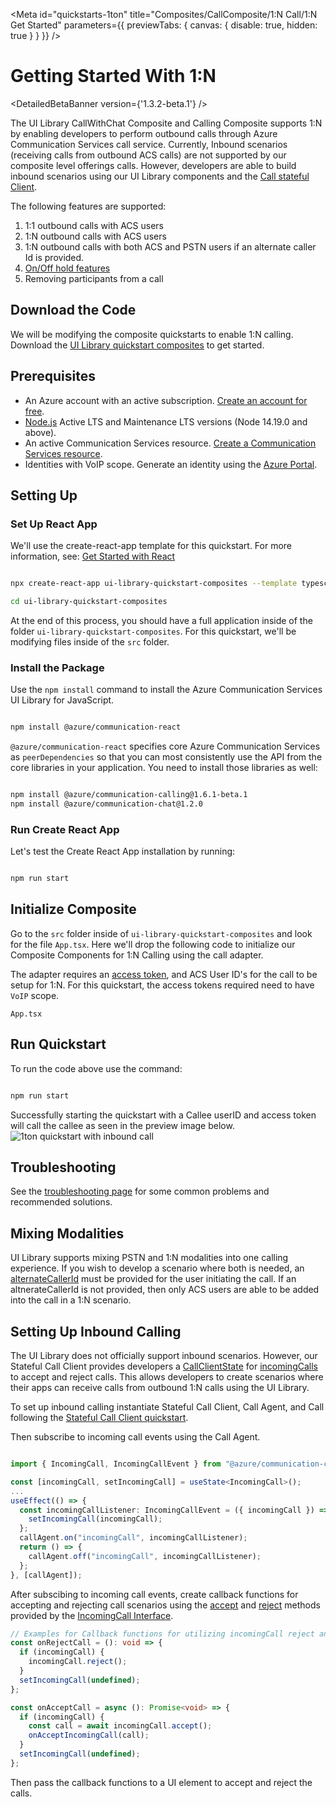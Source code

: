 
<Meta
  id="quickstarts-1ton"
  title="Composites/CallComposite/1:N Call/1:N Get Started"
  parameters={{ previewTabs: { canvas: { disable: true, hidden: true } } }}
/>

# Getting Started With 1:N

<DetailedBetaBanner version={'1.3.2-beta.1'} />

The UI Library CallWithChat Composite and Calling Composite supports 1:N by enabling developers to perform outbound calls through
Azure Communication Services call service. Currently, Inbound scenarios (receiving calls from outbound ACS calls) are not supported by our composite level offerings calls.
However, developers are able to build inbound scenarios using our UI Library components and the [Call stateful Client](./?path=/docs/quickstarts-statefulcallclient--page).

The following features are supported:

1. 1:1 outbound calls with ACS users
2. 1:N outbound calls with ACS users
3. 1:N outbound calls with both ACS and PSTN users if an alternate caller Id is provided.
4. [On/Off hold features](?path=/docs/composite-adapters--page)
5. Removing participants from a call

## Download the Code

We will be modifying the composite quickstarts to enable 1:N calling.
Download the [UI Library quickstart composites](https://github.com/Azure-Samples/communication-services-javascript-quickstarts/tree/main/ui-library-quickstart-composites) to get started.

## Prerequisites

- An Azure account with an active subscription. [Create an account for free](https://azure.microsoft.com/free/?WT.mc_id=A261C142F).
- [Node.js](https://nodejs.org/) Active LTS and Maintenance LTS versions (Node 14.19.0 and above).
- An active Communication Services resource. [Create a Communication Services resource](https://docs.microsoft.com/azure/communication-services/quickstarts/create-communication-resource?tabs=windows&pivots=platform-azp).
- Identities with VoIP scope. Generate an identity using the [Azure Portal](https://docs.microsoft.com/azure/communication-services/quickstarts/identity/quick-create-identity).

## Setting Up

### Set Up React App

We'll use the create-react-app template for this quickstart. For more information, see: [Get Started with React](https://reactjs.org/docs/create-a-new-react-app.html)

```bash

npx create-react-app ui-library-quickstart-composites --template typescript

cd ui-library-quickstart-composites

```

At the end of this process, you should have a full application inside of the folder `ui-library-quickstart-composites`.
For this quickstart, we'll be modifying files inside of the `src` folder.

### Install the Package

Use the `npm install` command to install the Azure Communication Services UI Library for JavaScript.

```bash

npm install @azure/communication-react

```

`@azure/communication-react` specifies core Azure Communication Services as `peerDependencies` so that
you can most consistently use the API from the core libraries in your application. You need to install those libraries as well:

```bash

npm install @azure/communication-calling@1.6.1-beta.1
npm install @azure/communication-chat@1.2.0

```

### Run Create React App

Let's test the Create React App installation by running:

```bash

npm run start

```

## Initialize Composite

Go to the `src` folder inside of `ui-library-quickstart-composites` and look for the file `App.tsx`.
Here we'll drop the following code to initialize our Composite Components for 1:N Calling using the call adapter.

The adapter requires an [access token](https://docs.microsoft.com/azure/communication-services/concepts/identity-model#access-tokens),
and ACS User ID's for the call to be setup for 1:N. For this quickstart, the access tokens required need to have `VoIP` scope.

`App.tsx`

<Source code={Quickstart1TonSnippet} />

## Run Quickstart

To run the code above use the command:

```bash

npm run start

```

Successfully starting the quickstart with a Callee userID and access token will call the callee as seen in the preview image below.
![1ton quickstart with inbound call](images/1ton-quickstart-with-inbound.png)

## Troubleshooting

See the [troubleshooting page](./?path=/story/troubleshooting--page) for some common problems and recommended solutions.

## Mixing Modalities

UI Library supports mixing PSTN and 1:N modalities into one calling experience. If you wish to develop a scenario where
both is needed, an [alternateCallerId](./?path=/docs/composite-adapters--page) must be provided for the user initiating the call.
If an altnerateCallerId is not provided, then only ACS users are able to be added into the call in a 1:N scenario.

## Setting Up Inbound Calling

The UI Library does not officially support inbound scenarios. However, our Stateful Call Client provides developers a [CallClientState](https://docs.microsoft.com/en-us/javascript/api/@azure/communication-react/callclientstate?)
for [incomingCalls](https://docs.microsoft.com/en-us/javascript/api/@azure/communication-react/callclientstate#@azure-communication-react-callclientstate-incomingcalls)
to accept and reject calls. This allows developers to create scenarios where their apps can receive calls from outbound 1:N calls using the UI Library.

To set up inbound calling instantiate Stateful Call Client, Call Agent, and Call following the [Stateful Call Client quickstart](./?path=/docs/quickstarts-statefulcallclient--page).

Then subscribe to incoming call events using the Call Agent.

```typescript

import { IncomingCall, IncomingCallEvent } from "@azure/communication-calling";

const [incomingCall, setIncomingCall] = useState<IncomingCall>();
...
useEffect(() => {
  const incomingCallListener: IncomingCallEvent = ({ incomingCall }) => {
    setIncomingCall(incomingCall);
  };
  callAgent.on("incomingCall", incomingCallListener);
  return () => {
    callAgent.off("incomingCall", incomingCallListener);
  };
}, [callAgent]);
```

After subscibing to incoming call events, create callback functions for accepting and rejecting call scenarios using the
[accept](https://docs.microsoft.com/en-us/javascript/api/azure-communication-services/@azure/communication-calling/incomingcall#@azure-communication-calling-incomingcall-accept)
and [reject](https://docs.microsoft.com/en-us/javascript/api/azure-communication-services/@azure/communication-calling/incomingcall#@azure-communication-calling-incomingcall-reject)
methods provided by the [IncomingCall Interface](https://docs.microsoft.com/en-us/javascript/api/azure-communication-services/@azure/communication-calling/incomingcall).

```typescript
// Examples for Callback functions for utilizing incomingCall reject and accept.
const onRejectCall = (): void => {
  if (incomingCall) {
    incomingCall.reject();
  }
  setIncomingCall(undefined);
};

const onAcceptCall = async (): Promise<void> => {
  if (incomingCall) {
    const call = await incomingCall.accept();
    onAcceptIncomingCall(call);
  }
  setIncomingCall(undefined);
};
```

Then pass the callback functions to a UI element to accept and reject the calls.
